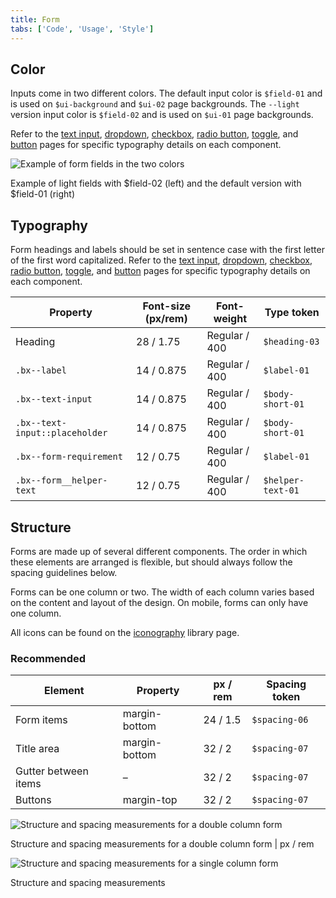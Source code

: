 ```yaml
---
title: Form
tabs: ['Code', 'Usage', 'Style']
---
```


## Color

Inputs come in two different colors. The default input color is `$field-01` and is used on `$ui-background` and `$ui-02` page backgrounds. The `--light` version input color is `$field-02` and is used on `$ui-01` page backgrounds.

Refer to the [text input](/components/text-input), [dropdown](/components/dropdown), [checkbox](/components/checkbox), [radio button](/components/radio-button), [toggle](/component/toggle), and [button](/component/button) pages for specific typography details on each component.

<div className="image--fixed">

![Example of form fields in the two colors](images/form-style-3.png)

</div>

<Caption>
  Example of light fields with $field-02 (left) and the default version with
  $field-01 (right)
</Caption>

## Typography

Form headings and labels should be set in sentence case with the first letter of the first word capitalized. Refer to the [text input](/components/text-input), [dropdown](/components/dropdown), [checkbox](/components/checkbox), [radio button](/components/radio-button), [toggle](/component/toggle), and [button](/component/button) pages for specific typography details on each component.

| Property                       | Font-size (px/rem) | Font-weight   | Type token        |
| ------------------------------ | ------------------ | ------------- | ----------------- |
| Heading                        | 28 / 1.75          | Regular / 400 | `$heading-03`     |
| `.bx--label`                   | 14 / 0.875         | Regular / 400 | `$label-01`       |
| `.bx--text-input`              | 14 / 0.875         | Regular / 400 | `$body-short-01`  |
| `.bx--text-input::placeholder` | 14 / 0.875         | Regular / 400 | `$body-short-01`  |
| `.bx--form-requirement`        | 12 / 0.75          | Regular / 400 | `$label-01`       |
| `.bx--form__helper-text`       | 12 / 0.75          | Regular / 400 | `$helper-text-01` |

## Structure

Forms are made up of several different components. The order in which these elements are arranged is flexible, but should always follow the spacing guidelines below.

Forms can be one column or two. The width of each column varies based on the content and layout of the design. On mobile, forms can only have one column.

All icons can be found on the [iconography](/guidelines/iconography/library) library page.

### Recommended

| Element              | Property      | px / rem | Spacing token |
| -------------------- | ------------- | -------- | ------------- |
| Form items           | margin-bottom | 24 / 1.5 | `$spacing-06` |
| Title area           | margin-bottom | 32 / 2   | `$spacing-07` |
| Gutter between items | –             | 32 / 2   | `$spacing-07` |
| Buttons              | margin-top    | 32 / 2   | `$spacing-07` |

<div className="image--fixed">

![Structure and spacing measurements for a double column form ](images/form-style-2.png)

</div>

<Caption>
  Structure and spacing measurements for a double column form | px / rem
</Caption>

<div className="image--fixed">

![Structure and spacing measurements for a single column form](images/form-style-1.png)

</div>

<Caption>Structure and spacing measurements</Caption>

